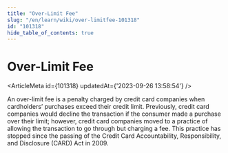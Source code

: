 ```yaml
---
title: "Over-Limit Fee"
slug: "/en/learn/wiki/over-limitfee-101318"
id: "101318"
hide_table_of_contents: true
---
```



# Over-Limit Fee

<ArticleMeta id={101318} updatedAt={'2023-09-26 13:58:54'} />
<div className='border-solid border-b border-t-0 my-4 border-[var(--ifm-color-gray-300)]' />

An over-limit fee is a penalty charged by credit card companies when cardholders’ purchases exceed their credit limit. Previously, credit card companies would decline the transaction if the consumer made a purchase over their limit; however, credit card companies moved to a practice of allowing the transaction to go through but charging a fee. This practice has stopped since the passing of the Credit Card Accountability, Responsibility, and Disclosure (CARD) Act in 2009.
